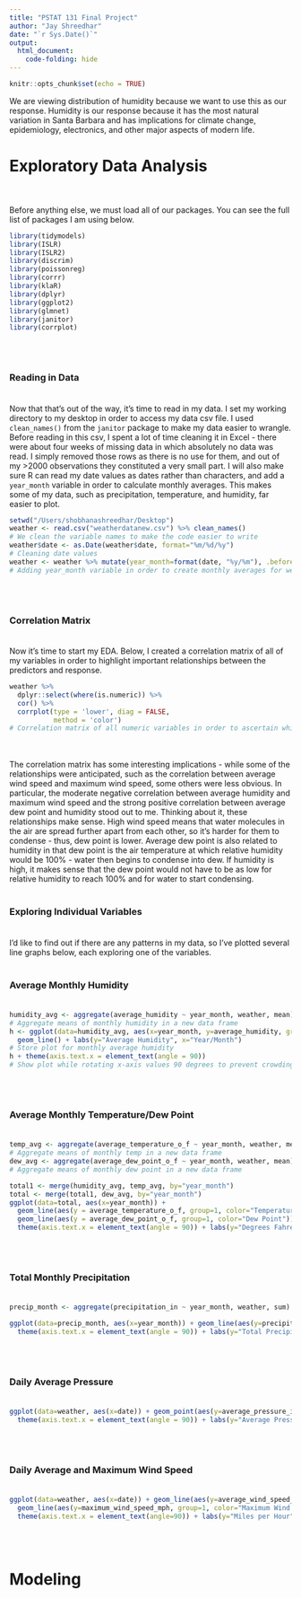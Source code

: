 ```yaml
---
title: "PSTAT 131 Final Project"
author: "Jay Shreedhar"
date: "`r Sys.Date()`"
output: 
  html_document:
    code-folding: hide
---
```


```r
knitr::opts_chunk$set(echo = TRUE)
```
We are viewing distribution of humidity because we want to use this as our response. Humidity is our response because it has the most natural variation in Santa Barbara and has implications for climate change, epidemiology, electronics, and other major aspects of modern life.

# Exploratory Data Analysis<br /><br />
Before anything else, we must load all of our packages. You can see the full list of packages I am using below. 
```r
library(tidymodels)
library(ISLR)
library(ISLR2)
library(discrim)
library(poissonreg)
library(corrr)
library(klaR)
library(dplyr)
library(ggplot2)
library(glmnet)
library(janitor)
library(corrplot)
```
<br /><br />

### Reading in Data<br /><br />
Now that that's out of the way, it's time to read in my data. I set my working directory to my desktop in order to access my data csv file. I used `clean_names()` from the `janitor` package to make my data easier to wrangle. Before reading in this csv, I spent a lot of time cleaning it in Excel - there were about four weeks of missing data in which absolutely no data was read. I simply removed those rows as there is no use for them, and out of my >2000 observations they constituted a very small part. I will also make sure R can read my date values as dates rather than characters, and add a `year_month` variable in order to calculate monthly averages. This makes some of my data, such as precipitation, temperature, and humidity, far easier to plot.
```r
setwd("/Users/shobhanashreedhar/Desktop")
weather <- read.csv("weatherdatanew.csv") %>% clean_names()
# We clean the variable names to make the code easier to write
weather$date <- as.Date(weather$date, format="%m/%d/%y")
# Cleaning date values
weather <- weather %>% mutate(year_month=format(date, "%y/%m"), .before=date)
# Adding year_month variable in order to create monthly averages for weather values

```
<br /><br />

### Correlation Matrix<br /><br />
Now it's time to start my EDA. Below, I created a correlation matrix of all of my variables in order to highlight important relationships between the predictors and response. 
```r
weather %>% 
  dplyr::select(where(is.numeric)) %>% 
  cor() %>% 
  corrplot(type = 'lower', diag = FALSE, 
           method = 'color')
# Correlation matrix of all numeric variables in order to ascertain which correlations stand out
```
<br /><br />
The correlation matrix has some interesting implications - while some of the relationships were anticipated, such as the correlation between average wind speed and maximum wind speed, some others were less obvious. In particular, the moderate negative correlation between average humidity and maximum wind speed and the strong positive correlation between average dew point and humidity stood out to me. Thinking about it, these relationships make sense. High wind speed means that water molecules in the air are spread further apart from each other, so it's harder for them to condense - thus, dew point is lower. Average dew point is also related to humidity in that dew point is the air temperature at which relative humidity would be 100% - water then begins to condense into dew. If humidity is high, it makes sense that the dew point would not have to be as low for relative humidity to reach 100% and for water to start condensing.
<br /><br />

### Exploring Individual Variables<br /><br />
I'd like to find out if there are any patterns in my data, so I've plotted several line graphs below, each exploring one of the variables. 
<br /><br />

### Average Monthly Humidity<br /><br />
```r
humidity_avg <- aggregate(average_humidity ~ year_month, weather, mean)
# Aggregate means of monthly humidity in a new data frame
h <- ggplot(data=humidity_avg, aes(x=year_month, y=average_humidity, group=1)) + 
  geom_line() + labs(y="Average Humidity", x="Year/Month")  
# Store plot for monthly average humidity
h + theme(axis.text.x = element_text(angle = 90))
# Show plot while rotating x-axis values 90 degrees to prevent crowding
```
<br /><br />

### Average Monthly Temperature/Dew Point<br /><br />
```r
temp_avg <- aggregate(average_temperature_o_f ~ year_month, weather, mean)
# Aggregate means of monthly temp in a new data frame
dew_avg <- aggregate(average_dew_point_o_f ~ year_month, weather, mean)
# Aggregate means of monthly dew point in a new data frame

total1 <- merge(humidity_avg, temp_avg, by="year_month")
total <- merge(total1, dew_avg, by="year_month")
ggplot(data=total, aes(x=year_month)) + 
  geom_line(aes(y = average_temperature_o_f, group=1, color="Temperature")) + 
  geom_line(aes(y = average_dew_point_o_f, group=1, color="Dew Point")) + 
  theme(axis.text.x = element_text(angle = 90)) + labs(y="Degrees Fahrenheit", x="Year/Month")
```
<br /><br />

### Total Monthly Precipitation<br /><br />
```r
precip_month <- aggregate(precipitation_in ~ year_month, weather, sum)

ggplot(data=precip_month, aes(x=year_month)) + geom_line(aes(y=precipitation_in, group=1)) + 
  theme(axis.text.x = element_text(angle = 90)) + labs(y="Total Precipitation", x="Year/Month")
```
<br /><br />

### Daily Average Pressure<br /><br />
```r
ggplot(data=weather, aes(x=date)) + geom_point(aes(y=average_pressure_in_hg, group=1)) + 
  theme(axis.text.x = element_text(angle = 90)) + labs(y="Average Pressure (inHg)", x="Date")
```
<br /><br />

### Daily Average and Maximum Wind Speed<br /><br />
```r
ggplot(data=weather, aes(x=date)) + geom_line(aes(y=average_wind_speed_mph, group=1, color="Average Wind Speed")) +
  geom_line(aes(y=maximum_wind_speed_mph, group=1, color="Maximum Wind Speed")) +
  theme(axis.text.x = element_text(angle=90)) + labs(y="Miles per Hour", x="Date")

```
<br /><br />

# Modeling<br /><br />

```r



```

